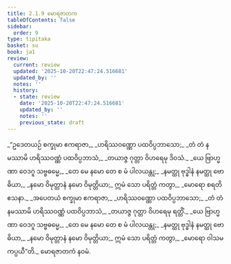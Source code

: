 ```yaml
---
title: 2.1.9 မောရဇာတက
tableOfContents: false
sidebar:
  order: 9
type: tipitaka
basket: su
book: ja1
review:
  current: review
  updated: '2025-10-20T22:47:24.516681'
  updated_by: ''
  notes: ''
  history:
  - state: review
    date: '2025-10-20T22:47:24.516681'
    updated_by: ''
    notes: ''
    previous_state: draft
---
```



<DynamicBreadcrumb />


<ReviewStatus review={frontmatter.review} showDetails={true} />

<HypothesisAnnotation frontmatter={frontmatter} />

<Division number="17" book="ja1" e="ch" v="22" p="38">

<Paragraph number="364" type="verses" book="ja1">
_“ဥဒေတယဉ် စက္ခုမာ ဧကရာဇာ,_  
_ဟရိဿဝဏ္ဏော ပထဝိပ္ပဘာသော;_  
_တံ တံ နမဿာမိ ဟရိဿဝဏ္ဏံ ပထဝိပ္ပဘာသံ,_  
_တယာဇ္ဇ ဂုတ္တာ ဝိဟရေမု ဒိဝသံ._  

</Paragraph>

<Paragraph number="365" type="verses" book="ja1">
_ယေ ဗြာဟ္မဏာ ဝေဒဂူ သဗ္ဗဓမ္မေ,_  
_တေ မေ နမော တေ စ မံ ပါလယန္တု;_  
_နမတ္ထု ဗုဒ္ဓါနံ နမတ္ထု ဗောဓိယာ,_  
_နမော ဝိမုတ္တာနံ နမော ဝိမုတ္တိယာ;_  
ဣမံ သော ပရိတ္တံ ကတွာ,_  
_မောရော စရတိ ဧသနာ._  

</Paragraph>

</Division>
<Division number="18" book="ja1" e="ch" v="22" p="39">

<Paragraph number="366" type="verses" book="ja1">
_အပေတယံ စက္ခုမာ ဧကရာဇာ,_  
_ဟရိဿဝဏ္ဏော ပထဝိပ္ပဘာသော;_  
_တံ တံ နမဿာမိ ဟရိဿဝဏ္ဏံ ပထဝိပ္ပဘာသံ,_  
_တယာဇ္ဇ ဂုတ္တာ ဝိဟရေမု ရတ္တိံ._  

</Paragraph>

<Paragraph number="367" type="verses" book="ja1">
_ယေ ဗြာဟ္မဏာ ဝေဒဂူ သဗ္ဗဓမ္မေ,_  
_တေ မေ နမော တေ စ မံ ပါလယန္တု;_  
_နမတ္ထု ဗုဒ္ဓါနံ နမတ္ထု ဗောဓိယာ,_  
_နမော ဝိမုတ္တာနံ နမော ဝိမုတ္တိယာ;_  
ဣမံ သော ပရိတ္တံ ကတွာ,_  
_မောရော ဝါသမကပ္ပယီ”တိ._  


</Paragraph>
</Division>

<Paragraph number="368" type="center" book="ja1">
မောရဇာတကံ နဝမံ.
</Paragraph>